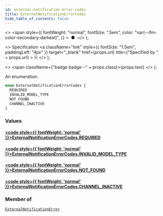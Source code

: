 ```yaml
---
id: external-notification-error-codes
title: ExternalNotificationErrorCodes
hide_table_of_contents: false
---
```


  <>
    <span
      style={{
        fontWeight: "normal",
        fontSize: ".5em",
        color: "var(--ifm-color-secondary-darkest)",
      }}
    >
      &nbsp;●&nbsp;
    </span>
  </>
);

  <>
    Specification
    <a
      className="link"
      style={{ fontSize: "1.5em", paddingLeft: "4px" }}
      target="\_blank"
      href={props.url}
      title={"Specified by " + props.url}
    >
      ⎘
    </a>
  </>
);

  <>
    <span className={"badge badge--" + props.class}>{props.text}</span>
  </>
);

An enumeration.

```graphql
enum ExternalNotificationErrorCodes {
  REQUIRED
  INVALID_MODEL_TYPE
  NOT_FOUND
  CHANNEL_INACTIVE
}
```

### Values

#### [<code style={{ fontWeight: 'normal' }}>ExternalNotificationErrorCodes.<b>REQUIRED</b></code>](#)

>

#### [<code style={{ fontWeight: 'normal' }}>ExternalNotificationErrorCodes.<b>INVALID_MODEL_TYPE</b></code>](#)

>

#### [<code style={{ fontWeight: 'normal' }}>ExternalNotificationErrorCodes.<b>NOT_FOUND</b></code>](#)

>

#### [<code style={{ fontWeight: 'normal' }}>ExternalNotificationErrorCodes.<b>CHANNEL_INACTIVE</b></code>](#)

>

### Member of

[`ExternalNotificationError`](../../../api-reference/miscellaneous/objects/external-notification-error) <Badge class="secondary" text="object"/>
